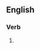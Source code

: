 ==English==

===Verb===
{{head|en|verb form}}

# {{present participle of|underdevelop|lang=en|nocat=1}}